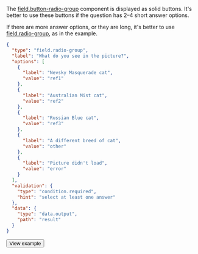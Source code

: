 The [field.button-radio-group](/docs/template-builder/reference/field.button-radio-group) component is displayed as solid buttons. It's better to use these buttons if the question has 2–4 short answer options.

If there are more answer options, or they are long, it's better to use [field.radio-group](/docs/template-builder/reference/field.radio-group), as in the example.


<Cut title="Show code">

```json
{
  "type": "field.radio-group",
  "label": "What do you see in the picture?",
  "options": [
    {
      "label": "Nevsky Masquerade cat",
      "value": "ref1"
    },
    {
      "label": "Australian Mist cat",
      "value": "ref2"
    },
    {
      "label": "Russian Blue cat",
      "value": "ref3"
    },
    {
      "label": "A different breed of cat",
      "value": "other"
    },
    {
      "label": "Picture didn't load",
      "value": "error"
    }
  ],
  "validation": {
    "type": "condition.required",
    "hint": "select at least one answer"
  },
  "data": {
    "type": "data.output",
    "path": "result"
  }
}
```

</Cut>

<Button view="defaultInverse" size="l" type="link" url="https://ya.cc/t/BQPuzqRh3ttFYX">View example</Button>
